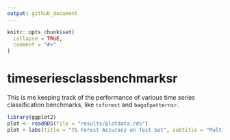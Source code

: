```yaml
---
output: github_document
---
```


<!-- README.md is generated from README.Rmd. Please edit that file -->

```r
knitr::opts_chunk$set(
  collapse = TRUE,
  comment = "#>"
)
```

# timeseriesclassbenchmarksr

<!-- badges: start -->
<!-- badges: end -->

This is me keeping track of the performance of various time series classification benchmarks, like `tsforest` and `bagofpatternsr`.

```r
library(ggplot2)
plot <- readRDS(file = "results/plotdata.rds")
plot + labs(title = "TS Forest Accuracy on Test Set", subtitle = "Multiple iterations with default hyperparameters")

```




